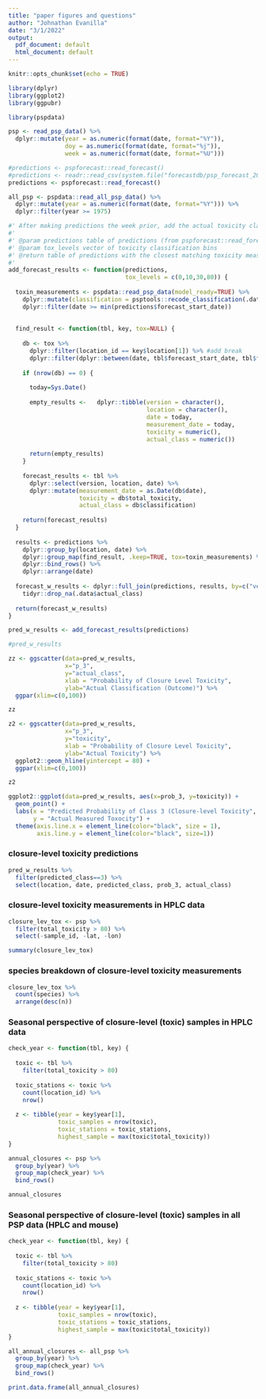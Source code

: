 ```yaml
---
title: "paper figures and questions"
author: "Johnathan Evanilla"
date: "3/1/2022"
output:
  pdf_document: default
  html_document: default
---
```


```r
knitr::opts_chunk$set(echo = TRUE)
```


```r
library(dplyr)
library(ggplot2)
library(ggpubr)

library(pspdata)
```

```r
psp <- read_psp_data() %>% 
  dplyr::mutate(year = as.numeric(format(date, format="%Y")),
                doy = as.numeric(format(date, format="%j")),
                week = as.numeric(format(date, format="%U")))

#predictions <- pspforecast::read_forecast()
#predictions <- readr::read_csv(system.file("forecastdb/psp_forecast_2021.csv.gz", package="pspforecast"))
predictions <- pspforecast::read_forecast()

all_psp <- pspdata::read_all_psp_data() %>% 
  dplyr::mutate(year = as.numeric(format(date, format="%Y"))) %>% 
  dplyr::filter(year >= 1975)
```


```r
#' After making predictions the week prior, add the actual toxicity classification to assess
#' 
#' @param predictions table of predictions (from pspforecast::read_forecast())
#' @param tox_levels vector of toxicity classification bins
#' @return table of predictions with the closest matching toxicity measurement
#' 
add_forecast_results <- function(predictions, 
                                 tox_levels = c(0,10,30,80)) {
  
  toxin_measurements <- pspdata::read_psp_data(model_ready=TRUE) %>% 
    dplyr::mutate(classification = psptools::recode_classification(.data$total_toxicity, tox_levels)) %>% 
    dplyr::filter(date >= min(predictions$forecast_start_date))
  
  
  find_result <- function(tbl, key, tox=NULL) {
    
    db <- tox %>% 
      dplyr::filter(location_id == key$location[1]) %>% #add break
      dplyr::filter(dplyr::between(date, tbl$forecast_start_date, tbl$forecast_end_date))
    
    if (nrow(db) == 0) {
      
      today=Sys.Date()
      
      empty_results <-   dplyr::tibble(version = character(),
                                       location = character(),
                                       date = today,
                                       measurement_date = today,
                                       toxicity = numeric(),
                                       actual_class = numeric())
      
      return(empty_results)
    }
    
    forecast_results <- tbl %>% 
      dplyr::select(version, location, date) %>% 
      dplyr::mutate(measurement_date = as.Date(db$date),
                    toxicity = db$total_toxicity,
                    actual_class = db$classification)
    
    return(forecast_results)
  }
  
  results <- predictions %>%
    dplyr::group_by(location, date) %>% 
    dplyr::group_map(find_result, .keep=TRUE, tox=toxin_measurements) %>% 
    dplyr::bind_rows() %>% 
    dplyr::arrange(date)
  
  forecast_w_results <- dplyr::full_join(predictions, results, by=c("version", "location", "date")) %>% 
    tidyr::drop_na(.data$actual_class)
  
  return(forecast_w_results)
}

```



```r
pred_w_results <- add_forecast_results(predictions)

#pred_w_results
```


```r
zz <- ggscatter(data=pred_w_results,
                x="p_3",
                y="actual_class",
                xlab = "Probability of Closure Level Toxicity",
                ylab="Actual Classification (Outcome)") %>% 
  ggpar(xlim=c(0,100))

zz
```
\newpage

```r
z2 <- ggscatter(data=pred_w_results,
                x="p_3",
                y="toxicity",
                xlab = "Probability of Closure Level Toxicity",
                ylab="Actual Toxicity") %>% 
  ggplot2::geom_hline(yintercept = 80) + 
  ggpar(xlim=c(0,100))

z2

```


```r
ggplot2::ggplot(data=pred_w_results, aes(x=prob_3, y=toxicity)) +
  geom_point() +
  labs(x = "Predicted Probability of Class 3 (Closure-level Toxicity",
       y = "Actual Measured Toxocity") +
  theme(axis.line.x = element_line(color="black", size = 1),
        axis.line.y = element_line(color="black", size=1))
```



\newpage

### closure-level toxicity predictions

```r
pred_w_results %>% 
  filter(predicted_class==3) %>% 
  select(location, date, predicted_class, prob_3, actual_class)
```

\newpage

### closure-level toxicity measurements in HPLC data

```r
closure_lev_tox <- psp %>% 
  filter(total_toxicity > 80) %>% 
  select(-sample_id, -lat, -lon)

summary(closure_lev_tox)
```

\newpage

### species breakdown of closure-level toxicity measurements
```r
closure_lev_tox %>% 
  count(species) %>% 
  arrange(desc(n))
```

\newpage

### Seasonal perspective of closure-level (toxic) samples in HPLC data

```r

check_year <- function(tbl, key) {
  
  toxic <- tbl %>% 
    filter(total_toxicity > 80)
  
  toxic_stations <- toxic %>% 
    count(location_id) %>% 
    nrow()
  
  z <- tibble(year = key$year[1],
              toxic_samples = nrow(toxic),
              toxic_stations = toxic_stations,
              highest_sample = max(toxic$total_toxicity))
}

annual_closures <- psp %>% 
  group_by(year) %>% 
  group_map(check_year) %>% 
  bind_rows()

annual_closures
```

\newpage

### Seasonal perspective of closure-level (toxic) samples in all PSP data (HPLC and mouse)

```r
check_year <- function(tbl, key) {
  
  toxic <- tbl %>% 
    filter(total_toxicity > 80)
  
  toxic_stations <- toxic %>% 
    count(location_id) %>% 
    nrow()
  
  z <- tibble(year = key$year[1],
              toxic_samples = nrow(toxic),
              toxic_stations = toxic_stations,
              highest_sample = max(toxic$total_toxicity))
}

all_annual_closures <- all_psp %>% 
  group_by(year) %>% 
  group_map(check_year) %>% 
  bind_rows()

print.data.frame(all_annual_closures)
```

